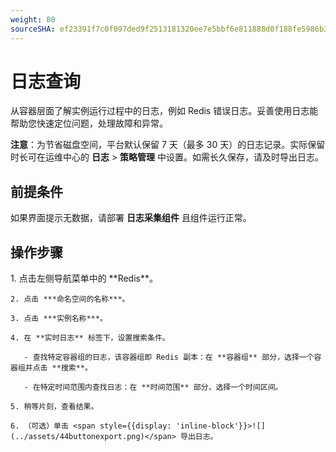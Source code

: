 ```yaml
---
weight: 80
sourceSHA: ef23391f7c0f097ded9f2513181320ee7e5bbf6e811888d0f188fe5986b3e4dd
---
```


# 日志查询

从容器层面了解实例运行过程中的日志，例如 Redis 错误日志。妥善使用日志能帮助您快速定位问题，处理故障和异常。

**注意**：为节省磁盘空间，平台默认保留 7 天（最多 30 天）的日志记录。实际保留时长可在运维中心的 **日志** > **策略管理** 中设置。如需长久保存，请及时导出日志。

## 前提条件

如果界面提示无数据，请部署 **日志采集组件** 且组件运行正常。

## 操作步骤

<Tabs>
  <Tab label="Web Console">
    1. 点击左侧导航菜单中的 **Redis**。

    2. 点击 ***命名空间的名称***。

    3. 点击 ***实例名称***。

    4. 在 **实时日志** 标签下，设置搜索条件。

       - 查找特定容器组的日志，该容器组即 Redis 副本：在 **容器组** 部分，选择一个容器组并点击 **搜索**。

       - 在特定时间范围内查找日志：在 **时间范围** 部分，选择一个时间区间。

    5. 稍等片刻，查看结果。

    6. （可选）单击 <span style={{display: 'inline-block'}}>![](../assets/44buttonexport.png)</span> 导出日志。
  </Tab>
</Tabs>
